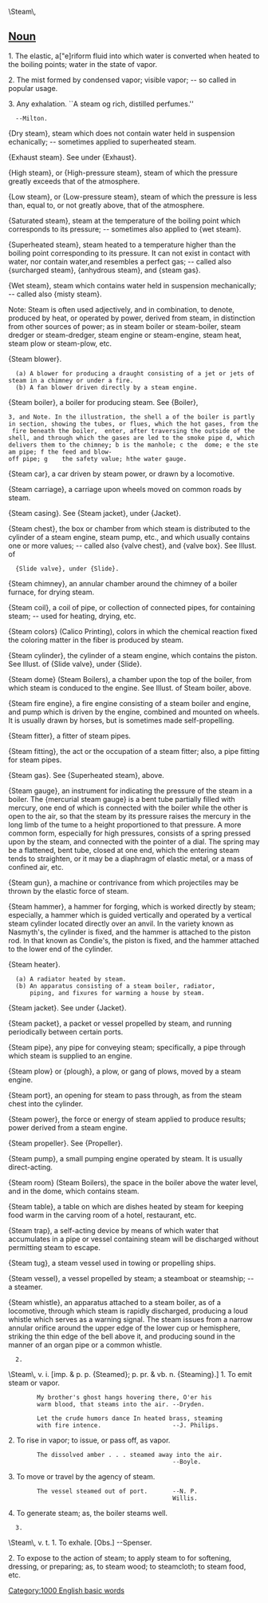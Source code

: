 \Steam\,

==[[Noun]]==

1. The elastic, a["e]riform fluid into which water is   converted when heated to the boiling points; water in the  state of vapor.

2. The mist formed by condensed vapor; visible vapor; -- so  called in popular usage.

3. Any exhalation. ``A steam og rich, distilled perfumes.'' 
   --Milton.

{Dry steam}, steam which does not contain water held in  suspension echanically; -- sometimes applied to  superheated steam.

{Exhaust steam}. See under {Exhaust}.

{High steam}, or {High-pressure steam}, steam of which the pressure greatly exceeds that of the atmosphere.

{Low steam}, or {Low-pressure steam}, steam of which the pressure is less than, equal to, or not greatly above, that of the atmosphere.

{Saturated steam}, steam at the temperature of the boiling point which corresponds to its pressure; -- sometimes also applied to {wet steam}.

{Superheated steam}, steam heated to a temperature higher than the boiling point corresponding to its pressure. It can not exist in contact with water, nor contain water,and resembles a perfect gas; -- called also {surcharged steam}, {anhydrous steam}, and {steam gas}.

{Wet steam}, steam which contains water held in suspension mechanically; -- called also {misty steam}.

Note: Steam is often used adjectively, and in combination, to denote, produced by heat, or operated by power, derived from steam, in distinction from other sources of power; as in steam boiler or steam-boiler, steam dredger or steam-dredger, steam engine or steam-engine, steam heat, steam plow or  steam-plow, etc.

{Steam blower}.
   (a) A blower for producing a draught consisting of a jet or jets of steam in a chimney or under a fire.
   (b) A fan blower driven directly by a steam engine.

{Steam boiler}, a boiler for producing steam. See {Boiler}, 

 3, and Note. In the illustration, the shell a of the boiler is partly in section, showing the tubes, or flues, which the hot gases, from the fire beneath the boiler,  enter, after traversing the outside of the shell, and through which the gases are led to the smoke pipe d, which delivers them to the chimney; b is the manhole; c the  dome; e the steam pipe; f the feed and blow-off pipe; g    the safety value; hthe water gauge.

{Steam car}, a car driven by steam power, or drawn by a locomotive.

{Steam carriage}, a carriage upon wheels moved on common roads by steam.

{Steam casing}. See {Steam jacket}, under {Jacket}.

{Steam chest}, the box or chamber from which steam is distributed to the cylinder of a steam engine, steam pump, etc., and which usually contains one or more values; -- called also {valve chest}, and {valve box}. See Illust. of
   {Slide valve}, under {Slide}.

{Steam chimney}, an annular chamber around the chimney of a boiler furnace, for drying steam.

{Steam coil}, a coil of pipe, or collection of connected pipes, for containing steam; -- used for heating, drying, etc.

{Steam colors} (Calico Printing), colors in which the chemical reaction fixed the coloring matter in the fiber is produced by steam.

{Steam cylinder}, the cylinder of a steam engine, which contains the piston. See Illust. of {Slide valve}, under {Slide}.

{Steam dome} (Steam Boilers), a chamber upon the top of the boiler, from which steam is conduced to the engine. See Illust. of Steam boiler, above.

{Steam fire engine}, a fire engine consisting of a steam boiler and engine, and pump which is driven by the engine, combined and mounted on wheels. It is usually drawn by horses, but is sometimes made self-propelling.

{Steam fitter}, a fitter of steam pipes.

{Steam fitting}, the act or the occupation of a steam fitter; also, a pipe fitting for steam pipes.

{Steam gas}. See {Superheated steam}, above.

{Steam gauge}, an instrument for indicating the pressure of the steam in a boiler. The {mercurial steam gauge} is a  bent tube partially filled with mercury, one end of which is connected with the boiler while the other is open to the air, so that the steam by its pressure raises the mercury in the long limb of the tume to a height proportioned to that pressure. A more common form,    especially for high pressures, consists of a spring pressed upon by the steam, and connected with the pointer of a dial. The spring may be a flattened, bent tube, closed at one end, which the entering steam tends to straighten, or it may be a diaphragm of elastic metal, or a mass of confined air, etc.

{Steam gun}, a machine or contrivance from which projectiles may be thrown by the elastic force of steam.

{Steam hammer}, a hammer for forging, which is worked directly by steam; especially, a hammer which is guided vertically and operated by a vertical steam cylinder located directly over an anvil. In the variety known as Nasmyth's, the cylinder is fixed, and the hammer is  attached to the piston rod. In that known as Condie's, the piston is fixed, and the hammer attached to the lower end of the cylinder.

{Steam heater}.
   (a) A radiator heated by steam.
   (b) An apparatus consisting of a steam boiler, radiator,
       piping, and fixures for warming a house by steam.

{Steam jacket}. See under {Jacket}.

{Steam packet}, a packet or vessel propelled by steam, and running periodically between certain ports.

{Steam pipe}, any pipe for conveying steam; specifically, a pipe through which steam is supplied to an engine.

{Steam plow} or {plough}, a plow, or gang of plows, moved by a steam engine.

{Steam port}, an opening for steam to pass through, as from the steam chest into the cylinder.

{Steam power}, the force or energy of steam applied to produce results; power derived from a steam engine.

{Steam propeller}. See {Propeller}.

{Steam pump}, a small pumping engine operated by steam. It is usually direct-acting.

{Steam room} (Steam Boilers), the space in the boiler above the water level, and in the dome, which contains steam.

{Steam table}, a table on which are dishes heated by steam for keeping food warm in the carving room of a hotel, restaurant, etc.

{Steam trap}, a self-acting device by means of which water that accumulates in a pipe or vessel containing steam will be discharged without permitting steam to escape.

{Steam tug}, a steam vessel used in towing or propelling ships.

{Steam vessel}, a vessel propelled by steam; a steamboat or steamship; -- a steamer.

{Steam whistle}, an apparatus attached to a steam boiler, as of a locomotive, through which steam is rapidly discharged, producing a loud whistle which serves as a  warning signal. The steam issues from a narrow annular orifice around the upper edge of the lower cup or hemisphere, striking the thin edge of the bell above it, and producing sound in the manner of an organ pipe or a common whistle.


   2.

\Steam\, v. i. [imp. & p. p. {Steamed}; p. pr. & vb. n.
{Steaming}.]
1. To emit steam or vapor.

         My brother's ghost hangs hovering there, O'er his 
         warm blood, that steams into the air. --Dryden.

         Let the crude humors dance In heated brass, steaming
         with fire intence.                    --J. Philips.

2. To rise in vapor; to issue, or pass off, as vapor.

         The dissolved amber . . . steamed away into the air.
                                               --Boyle.

3. To move or travel by the agency of steam.

         The vessel steamed out of port.       --N. P.
                                               Willis.

4. To generate steam; as, the boiler steams well.


   3.

\Steam\, v. t.
1. To exhale. [Obs.] --Spenser.

2. To expose to the action of steam; to apply steam to for  softening, dressing, or preparing; as, to steam wood; to steamcloth; to steam food, etc.
[[Category:1000 English basic words]]